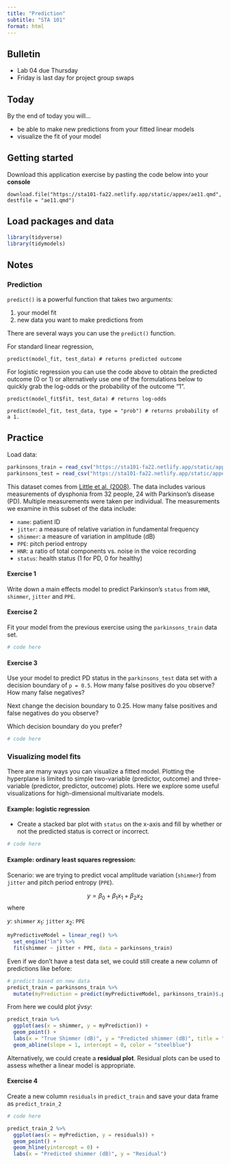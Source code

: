 ```yaml
---
title: "Prediction"
subtitle: "STA 101"
format: html
---
```


## Bulletin

- Lab 04 due Thursday
- Friday is last day for project group swaps

## Today

By the end of today you will...

- be able to make new predictions from your fitted linear models
- visualize the fit of your model

## Getting started

Download this application exercise by pasting the code below into your **console**

```
download.file("https://sta101-fa22.netlify.app/static/appex/ae11.qmd",
destfile = "ae11.qmd")
```

## Load packages and data

```r
library(tidyverse)
library(tidymodels)
```

## Notes

### Prediction

`predict()` is a powerful function that takes two arguments:

1. your model fit
2. new data you want to make predictions from

There are several ways you can use the `predict()` function. 

For standard linear regression,

```
predict(model_fit, test_data) # returns predicted outcome
```

For logistic regression you can use the code above to obtain the predicted outcome (0 or 1) or alternatively use one of the formulations below to quickly grab the log-odds or the probability of the outcome "1".

```
predict(model_fit$fit, test_data) # returns log-odds
```

```
predict(model_fit, test_data, type = "prob") # returns probability of a 1.
```

## Practice

Load data:
```r
parkinsons_train = read_csv("https://sta101-fa22.netlify.app/static/appex/data/parkinsons_train.csv")
parkinsons_test = read_csv("https://sta101-fa22.netlify.app/static/appex/data/parkinsons_test.csv")
```


This dataset comes from [Little et al. (2008)](https://www.ncbi.nlm.nih.gov/pmc/articles/PMC3051371/). The data includes various measurements of dysphonia from 32 people, 24 with Parkinson's disease (PD). Multiple measurements were taken per individual. The measurements we examine in this subset of the data include: 

- `name`: patient ID
- `jitter`: a measure of relative variation in fundamental frequency
- `shimmer`: a measure of variation in amplitude (dB)
- `PPE`: pitch period entropy
- `HNR`: a ratio of total components vs. noise in the voice recording
- `status`: health status (1 for PD, 0 for healthy)


#### Exercise 1 

Write down a main effects model to predict Parkinson's `status` from `HNR`, `shimmer`, `jitter` and `PPE`. 


#### Exercise 2 

Fit your model from the previous exercise using the `parkinsons_train` data set.

```r
# code here
```

#### Exercise 3 

Use your model to predict PD status in the `parkinsons_test` data set with a decision boundary of `p = 0.5`. How many false positives do you observe? How many false negatives?

Next change the decision boundary to 0.25. How many false positives and false negatives do you observe?

Which decision boundary do you prefer?

```r
# code here
```

### Visualizing model fits

There are many ways you can visualize a fitted model. Plotting the hyperplane is limited to simple two-variable (predictor, outcome) and three-variable (predictor, predictor, outcome) plots. Here we explore some useful visualizations for high-dimensional multivariate models.


#### Example: logistic regression

- Create a stacked bar plot with `status` on the x-axis and fill by whether or not the predicted status is correct or incorrect.

```r
# code here
```

#### Example: ordinary least squares regression:

Scenario: we are trying to predict vocal amplitude variation (`shimmer`) from `jitter` and pitch period entropy (`PPE`).

$$
y = \beta_0 + \beta_1 x_1 + \beta_2 x_2
$$
where 

$y$: `shimmer`
$x_1$: `jitter`
$x_2$: `PPE`


```r
myPredictiveModel = linear_reg() %>%
  set_engine("lm") %>%
  fit(shimmer ~ jitter + PPE, data = parkinsons_train)
```

Even if we don't have a test data set, we could still create a new column of predictions like before:

```r
# predict based on new data
predict_train = parkinsons_train %>%
  mutate(myPrediction = predict(myPredictiveModel, parkinsons_train)$.pred)
```

From here we could plot $\hat{y} vs y$:

```r
predict_train %>%
  ggplot(aes(x = shimmer, y = myPrediction)) +
  geom_point() +
  labs(x = "True Shimmer (dB)", y = "Predicted shimmer (dB)", title = "Predicted vs true shimmer values") +
  geom_abline(slope = 1, intercept = 0, color = "steelblue")
```

Alternatively, we could create a **residual plot**. Residual plots can be used to assess whether a linear model is appropriate.

#### Exercise 4

Create a new column `residuals` in `predict_train` and save your data frame as `predict_train_2`

```r
# code here
```


```r
predict_train_2 %>%
  ggplot(aes(x = myPrediction, y = residuals)) + 
  geom_point() +
  geom_hline(yintercept = 0) +
  labs(x = "Predicted shimmer (dB)", y = "Residual")
```

